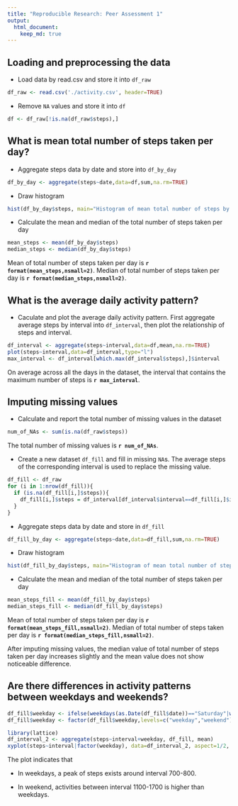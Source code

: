 ```yaml
---
title: "Reproducible Research: Peer Assessment 1"
output: 
  html_document:
    keep_md: true
---
```



## Loading and preprocessing the data
- Load data by read.csv and store it into `df_raw`
```r
df_raw <- read.csv('./activity.csv', header=TRUE)
```

- Remove `NA` values and store it into `df`
```r
df <- df_raw[!is.na(df_raw$steps),]
```

## What is mean total number of steps taken per day?
- Aggregate steps data by date and store into `df_by_day`
```r
df_by_day <- aggregate(steps~date,data=df,sum,na.rm=TRUE)
```

- Draw histogram 
```r
hist(df_by_day$steps, main="Histogram of mean total number of steps by day",xlab="# of Steps")
```

- Calculate the mean and median of the total number of steps taken per day
```r
mean_steps <- mean(df_by_day$steps)
median_steps <- median(df_by_day$steps)

```

Mean of total number of steps taken per day is **`r format(mean_steps,nsmall=2)`**.
Median of total number of steps taken per day is **`r format(median_steps,nsmall=2)`**.


## What is the average daily activity pattern?

- Caculate and plot the average daily activity pattern. First aggregate average steps by interval into `df_interval`, then plot the relationship of steps and interval. 
```r
df_interval <- aggregate(steps~interval,data=df,mean,na.rm=TRUE)
plot(steps~interval,data=df_interval,type="l")
max_interval <- df_interval[which.max(df_interval$steps),]$interval
```


On average across all the days in the dataset, the interval that contains the maximum number of steps is **``r max_interval``**.

## Imputing missing values

- Calculate and report the total number of missing values in the dataset
```r
num_of_NAs <- sum(is.na(df_raw$steps))
```

The total number of missing values is **``r num_of_NAs``**.

- Create a new dataset `df_fill` and fill in missing `NA`s.  The average steps of the corresponding interval is used to replace the missing value.

```r
df_fill <- df_raw
for (i in 1:nrow(df_fill)){
  if (is.na(df_fill[i,]$steps)){
    df_fill[i,]$steps = df_interval[df_interval$interval==df_fill[i,]$interval,]$steps
  }
}
```

- Aggregate steps data by date and store in `df_fill`
```r
df_fill_by_day <- aggregate(steps~date,data=df_fill,sum,na.rm=TRUE)
```

- Draw histogram 
```r
hist(df_fill_by_day$steps, main="Histogram of mean total number of steps by day",xlab="# of Steps")
```

- Calculate the mean and median of the total number of steps taken per day
```r
mean_steps_fill <- mean(df_fill_by_day$steps)
median_steps_fill <- median(df_fill_by_day$steps)
```

Mean of total number of steps taken per day is **`r format(mean_steps_fill,nsmall=2)`**.
Median of total number of steps taken per day is **`r format(median_steps_fill,nsmall=2)`**.

After imputing missing values, the median value of total number of steps taken per day increases slightly and the mean value does not show noticeable difference.

## Are there differences in activity patterns between weekdays and weekends?

```r
df_fill$weekday <- ifelse(weekdays(as.Date(df_fill$date))=="Saturday"|weekdays(as.Date(df_fill$date))=="Sunday","weekend","weekday")
df_fill$weekday <- factor(df_fill$weekday,levels=c("weekday","weekend"))
```

```r
library(lattice)
df_interval_2 <- aggregate(steps~interval+weekday, df_fill, mean)
xyplot(steps~interval|factor(weekday), data=df_interval_2, aspect=1/2, type="l")
```

The plot indicates that 

- In weekdays, a peak of steps exists around interval 700-800.

- In weekend, activities between interval 1100-1700 is higher than weekdays.